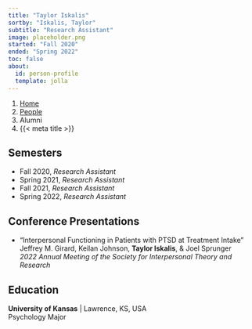 ```yaml
---
title: "Taylor Iskalis"
sortby: "Iskalis, Taylor"
subtitle: "Research Assistant"
image: placeholder.png
started: "Fall 2020"
ended: "Spring 2022"
toc: false
about:
  id: person-profile
  template: jolla
---
```


```{=html}
<nav aria-label="breadcrumb">
  <ol class="breadcrumb">
    <li class="breadcrumb-item"><a href="../../index.html">Home</a></li>
    <li class="breadcrumb-item"><a href="../../people.html">People</a></li>
    <li class="breadcrumb-item active">Alumni</li>
    <li class="breadcrumb-item active" aria-current="page">{{< meta title >}}</li>
  </ol>
</nav>
```

:::{#person-profile}
## Semesters
- Fall 2020, *Research Assistant*
- Spring 2021, *Research Assistant*
- Fall 2021, *Research Assistant*
- Spring 2022, *Research Assistant*

## Conference Presentations
-   "Interpersonal Functioning in Patients with PTSD at Treatment Intake"<br />
    Jeffrey M. Girard, Keilan Johnson, **Taylor Iskalis**, & Joel Sprunger<br />
    *2022 Annual Meeting of the Society for Interpersonal Theory and Research*

## Education

**University of Kansas** | Lawrence, KS, USA<br />
Psychology Major
:::
